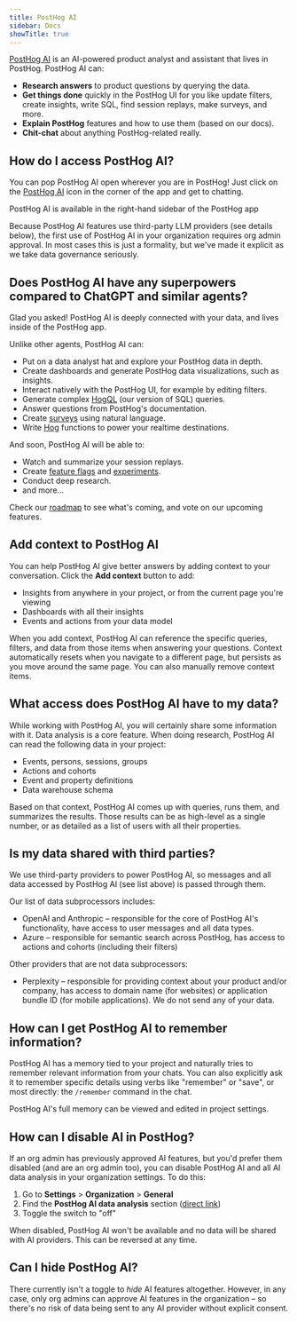 ```yaml
---
title: PostHog AI
sidebar: Docs
showTitle: true
---
```



[PostHog AI](https://app.posthog.com/#panel=max) is an AI-powered product analyst and assistant that lives in PostHog. PostHog AI can:

- **Research answers** to product questions by querying the data.
- **Get things done** quickly in the PostHog UI for you like update filters, create insights, write SQL, find session replays, make surveys, and more.
- **Explain PostHog** features and how to use them (based on our docs).
- **Chit-chat** about anything PostHog-related really.

## How do I access PostHog AI?

You can pop PostHog AI open wherever you are in PostHog! Just click on the [PostHog AI](https://app.posthog.com/#panel=max) icon in the corner of the app and get to chatting.

<ProductScreenshot
    imageLight="https://res.cloudinary.com/dmukukwp6/image/upload/q_auto,f_auto/posthog_ai_light_99336d67b6.png"
    imageDark="https://res.cloudinary.com/dmukukwp6/image/upload/q_auto,f_auto/posthog_ai_dark_b4abc2083a.png"
    alt="Open PostHog AI in the right-hand sidebar"
    classes="rounded max-h-[480px]"
    zoom={false}
/>

<Caption>
PostHog AI is available in the right-hand sidebar of the PostHog app
</Caption>

<CalloutBox icon="IconInfo" title="Important" type="warning">

Because PostHog AI features use third-party LLM providers (see details below), the first use of PostHog AI in your organization requires org admin approval. In most cases this is just a formality, but we've made it explicit as we take data governance seriously.

</CalloutBox>

## Does PostHog AI have any superpowers compared to ChatGPT and similar agents?

Glad you asked! PostHog AI is deeply connected with your data, and lives inside of the PostHog app.

Unlike other agents, PostHog AI can:
- Put on a data analyst hat and explore your PostHog data in depth.
- Create dashboards and generate PostHog data visualizations, such as insights.
- Interact natively with the PostHog UI, for example by editing filters.
- Generate complex [HogQL](/docs/sql) (our version of SQL) queries.
- Answer questions from PostHog's documentation.
- Create [surveys](/docs/surveys/creating-surveys) using natural language.
- Write [Hog](/docs/hog) functions to power your realtime destinations.


And soon, PostHog AI will be able to:
- Watch and summarize your session replays.
- Create [feature flags](/docs/feature-flags) and [experiments](/docs/experiments).
- Conduct deep research.
- and more...

Check our [roadmap](/ai#roadmap) to see what's coming, and vote on our upcoming features.

## Add context to PostHog AI

You can help PostHog AI give better answers by adding context to your conversation. Click the **Add context** button to add:

- Insights from anywhere in your project, or from the current page you're viewing
- Dashboards with all their insights
- Events and actions from your data model

When you add context, PostHog AI can reference the specific queries, filters, and data from those items when answering your questions. Context automatically resets when you navigate to a different page, but persists as you move around the same page. You can also manually remove context items.

## What access does PostHog AI have to my data?

While working with PostHog AI, you will certainly share some information with it. Data analysis is a core feature. When doing research, PostHog AI can read the following data in your project:

- Events, persons, sessions, groups
- Actions and cohorts
- Event and property definitions
- Data warehouse schema

Based on that context, PostHog AI comes up with queries, runs them, and summarizes the results. Those results can be as high-level as a single number, or as detailed as a list of users with all their properties.

## Is my data shared with third parties?

We use third-party providers to power PostHog AI, so messages and all data accessed by PostHog AI (see list above) is passed through them.

Our list of data subprocessors includes:
- OpenAI and Anthropic – responsible for the core of PostHog AI's functionality, have access to user messages and all data types.
- Azure – responsible for semantic search across PostHog, has access to actions and cohorts (including their filters)

Other providers that are not data subprocessors:
- Perplexity – responsible for providing context about your product and/or company, has access to domain name (for websites) or application bundle ID (for mobile applications). We do not send any of your data.

## How can I get PostHog AI to remember information?

PostHog AI has a memory tied to your project and naturally tries to remember relevant information from your chats. You can also explicitly ask it to remember specific details using verbs like "remember" or "save", or most directly: the `/remember` command in the chat.

PostHog AI's full memory can be viewed and edited in project settings.

## How can I disable AI in PostHog?

If an org admin has previously approved AI features, but you'd prefer them disabled (and are an org admin too), you can disable PostHog AI and all AI data analysis in your organization settings. To do this:

1. Go to **Settings** > **Organization** > **General**
2. Find the **PostHog AI data analysis** section ([direct link](http://app.posthog.com/settings/organization-details#organization-ai-consent))
3. Toggle the switch to "off"

When disabled, PostHog AI won't be available and no data will be shared with AI providers. This can be reversed at any time.

## Can I hide PostHog AI?

There currently isn't a toggle to _hide_ AI features altogether. However, in any case, only org admins can approve AI features in the organization – so there's no risk of data being sent to any AI provider without explicit consent.
